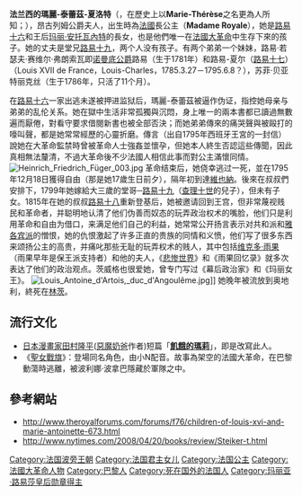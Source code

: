 {{Infobox royalty
| name = 瑪麗-泰蕾茲
| title = [[法國長公主|法國長公主]]、昂古萊姆公爵夫人、法國王太子妃
| image = Duchess d'Angouleme.jpg
| image_size = 250px
| spouse = [[路易十九|路易十九]]
| house  = [[波旁王朝|波旁王朝]]
| father = [[路易十六|路易十六]]
| mother = [[玛丽·安托瓦內特|玛丽·安托瓦內特]]
| full name = 瑪麗-泰蕾茲-夏洛特<br>Marie-Thérèse-Charlotte
| birth_date = {{birth date|1778|12|19|}}
| birth_place = {{flag|Kingdom of France}}[[巴黎|巴黎]][[凡尔赛宫|凡尔赛宫]]
| death_date  = {{death date and age|1851|10|19|1778|12|19|mf=y}}
| death_place = {{flag|Austrian Empire}}[[蘭岑基興|蘭岑基興]]
| burial_place  = {{SLO}}[[科斯塔涅維察修道院|科斯塔涅維察修道院]]
| religion = [[罗马天主教|罗马天主教]]
| signature = Signature of Marie Thérèse (Charlotte) of France at her own marriage.png
}}
'''法兰西的瑪麗-泰蕾茲-夏洛特'''（{{lang-fr|Marie-Thérèse-Charlotte de France}}，在歷史上以'''Marie-Thérèse'''之名更為人所知；{{bd|1778年|12月19日|1851年|10月19日|catIdx=Marie Therese}}），昂古列姆公爵夫人，出生時為[[法國|法國]]長公主（'''Madame Royale'''），她是[[路易十六|路易十六]]和王后[[玛丽·安托瓦內特|玛丽·安托瓦內特]]的長女，也是他們唯一在[[法國大革命|法國大革命]]中生存下來的孩子。她的丈夫是堂兄[[路易十九|路易十九]]，两个人没有孩子。有两个弟弟一个妹妹，路易·若瑟夫·赛维尔·弗朗索瓦即[[诺曼底公爵|诺曼底公爵]]路易（生于1781年）和路易-夏尔（[[路易十七|路易十七]]）（Louis XVII de France，Louis-Charles，1785.3.27－1795.6.8？），苏菲·贝亚特丽克丝（生于1786年，只活了11个月）。

在[[路易十六|路易十六]]一家出逃未遂被押进监狱后，瑪麗-泰蕾茲被逼作伪证，指控她母亲与弟弟的乱伦关系。她在獄中生活非常孤獨與沉悶，身上唯一的兩本書都已讀過無數遍而厭倦，對看守要求借閱新書也被全部否決；而她弟弟傳來的痛哭聲與被毆打的嚎叫聲，都是她常常經歷的心靈折磨。傳言（出自1795年西班牙王宮的一封信）說她在大革命監禁時曾被革命人士強姦並懷孕，但她本人終生否認這些傳聞，因此真相無法釐清，不過大革命後不少法國人相信此事而對公主滿懷同情。
[[File:Heinrich_Friedrich_Füger_003.jpg|thumb]]
革命结束后，她侥幸逃过一死，並在1795年12月18日獲得自由（那是她17歲生日前夕），隔年初到達[[維也納|維也納]]。後來在叔叔們安排下，1799年她嫁給大三歲的堂哥─[[路易十九|路易十九]]（[[查理十世|查理十世]]的兒子），但未有子女。1815年在她的叔叔[[路易十八|路易十八]]重新登基后，她被邀请回到王宫，但非常蔑视贱民和革命者，并聪明地认清了他们伪善而奴态的玩弄政治权术的嘴脸，他们只是利用革命和自由为借口，来满足他们自己的利益，她常常公开扬言表示对共和派和[[雅各宾派|雅各宾派]]的憎恨，她的仇恨激起了许多正直的贵族的同情和义愤，他们写了很多东西来颂扬公主的高贵，并痛叱那些无耻的玩弄权术的贱人，其中包括[[维克多·雨果|维克多·雨果]]（雨果早年是保王派支持者）和他的夫人，《[[悲惨世界|悲惨世界]]》和《雨果回忆录》就多次表达了他们的政治观点。茨威格也很爱她，曾专门写过《幕后政治家》和《玛丽女王》。
[[File:Louis_Antoine_d'Artois,_duc_d'Angoulême.jpg|thumb]]]]
她晚年被流放到奥地利，終死在[[林茨|林茨]]。

==流行文化==
*[[日本|日本]][[漫畫家|漫畫家]][[田村隆平|田村隆平]]([[惡魔奶爸|惡魔奶爸]]作者)短篇「'''[[飢餓的瑪莉|飢餓的瑪莉]]'''」，即是改寫此人。
*《[[聖女戰旗|聖女戰旗]]》：登場同名角色，由小N配音。故事為架空的法國大革命，在巴黎動蕩時逃離，被波利娜·波拿巴隱藏於軍隊之中。

== 參考網站 ==
*  http://www.theroyalforums.com/forums/f76/children-of-louis-xvi-and-marie-antoinette-673.html {{Wayback|url=http://www.theroyalforums.com/forums/f76/children-of-louis-xvi-and-marie-antoinette-673.html |date=20210421101613 }}
*  http://www.nytimes.com/2008/04/20/books/review/Steiker-t.html {{Wayback|url=http://www.nytimes.com/2008/04/20/books/review/Steiker-t.html |date=20210125114013 }}

{{Authority control}}
{{DEFAULTSORT: Marie-Thérèse}}
[[Category:法国波旁王朝|Category:法国波旁王朝]]
[[Category:法国君主女儿|Category:法国君主女儿]]
[[Category:法国公主|Category:法国公主]]
[[Category:法國大革命人物|Category:法國大革命人物]]
[[Category:巴黎人|Category:巴黎人]]
[[Category:死在国外的法国人|Category:死在国外的法国人]]
[[Category:玛丽亚·路易莎皇后勋章得主|Category:玛丽亚·路易莎皇后勋章得主]]